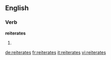 ==English==

===Verb===
'''reiterates'''

# {{third-person singular of|[[reiterate]]}}

[[de:reiterates]]
[[fr:reiterates]]
[[it:reiterates]]
[[vi:reiterates]]